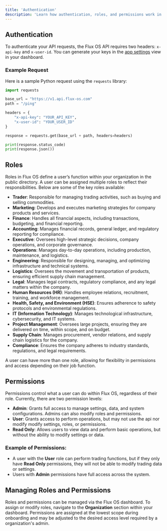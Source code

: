 ```yaml
---
title: 'Authentication'
description: 'Learn how authentication, roles, and permissions work in the Flux OS.'
---
```


## Authentication

To authenticate your API requests, the Flux OS API requires two headers: `x-api-key` and `x-user-id`. You can generate your keys in the [app settings](https://dashboard.flux-os.com/settings) view in your dashboard.

### Example Request

Here is a sample Python request using the `requests` library:

```python
import requests

base_url = "https://v1.api.flux-os.com"
path = "/ping"

headers = {
    "x-api-key": "YOUR_API_KEY",
    "x-user-id": "YOUR_USER_ID"
}

response = requests.get(base_url + path, headers=headers)

print(response.status_code)
print(response.json())
```

## Roles

Roles in Flux OS define a user’s function within your organization in the public directory. A user can be assigned multiple roles to reflect their responsibilities. Below are some of the key roles available:

- **Trader**: Responsible for managing trading activities, such as buying and selling commodities.
- **Marketing**: Develops and executes marketing strategies for company products and services.
- **Finance**: Handles all financial aspects, including transactions, budgeting, and financial reporting.
- **Accounting**: Manages financial records, general ledger, and regulatory reporting for compliance.
- **Executive**: Oversees high-level strategic decisions, company operations, and corporate governance.
- **Operations**: Manages day-to-day operations, including production, maintenance, and logistics.
- **Engineering**: Responsible for designing, managing, and optimizing infrastructure and technical systems.
- **Logistics**: Oversees the movement and transportation of products, ensuring efficient supply chain management.
- **Legal**: Manages legal contracts, regulatory compliance, and any legal matters within the company.
- **Human Resources (HR)**: Handles employee relations, recruitment, training, and workforce management.
- **Health, Safety, and Environment (HSE)**: Ensures adherence to safety protocols and environmental regulations.
- **IT (Information Technology)**: Manages technological infrastructure, cybersecurity, and IT systems.
- **Project Management**: Oversees large projects, ensuring they are delivered on time, within scope, and on budget.
- **Supply Chain**: Manages procurement, vendor relations, and supply chain logistics for the company.
- **Compliance**: Ensures the company adheres to industry standards, regulations, and legal requirements.

A user can have more than one role, allowing for flexibility in permissions and access depending on their job function.

## Permissions

Permissions control what a user can do within Flux OS, regardless of their role. Currently, there are two permission levels:

- **Admin**: Grants full access to manage settings, data, and system configurations. Admins can also modify roles and permissions.
- **User**: Grants access to perform operations, but may not use the api nor modify modify settings, roles, or permissions.
- **Read Only**: Allows users to view data and perform basic operations, but without the ability to modify settings or data.

### Example of Permissions:

- A user with the **User** role can perform trading functions, but if they only have **Read Only** permissions, they will not be able to modify trading data or settings.
- Users with **Admin** permissions have full access across the system.

## Managing Roles and Permissions

Roles and permissions can be managed via the Flux OS dashboard. To assign or modify roles, navigate to the **Organization** section within your dashboard. Permissions are assigned at the lowest scope during onboarding and may be adjusted to the desired access level required by a organization's admin.